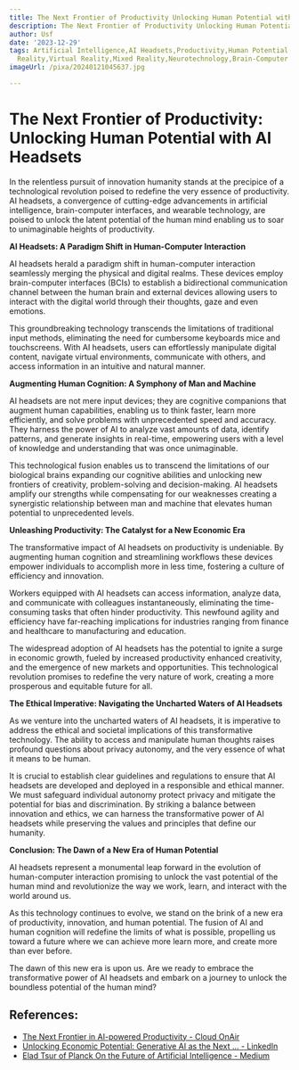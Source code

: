 ```yaml
---
title: The Next Frontier of Productivity Unlocking Human Potential with AI Headsets
description: The Next Frontier of Productivity Unlocking Human Potential with AI Headsets
author: Usf
date: '2023-12-29'
tags: Artificial Intelligence,AI Headsets,Productivity,Human Potential,Wearable Technology,Augmented
  Reality,Virtual Reality,Mixed Reality,Neurotechnology,Brain-Computer Interface,Neuroscience
imageUrl: /pixa/20240121045637.jpg

---
```

# The  Next Frontier of Productivity:  Unlocking Human Potential with  AI Headsets

In the relentless pursuit of innovation  humanity stands at  the precipice of a technological revolution poised to redefine the very essence of productivity. AI  headsets, a convergence of cutting-edge advancements in artificial  intelligence, brain-computer interfaces, and wearable technology, are poised  to unlock the latent potential of the human mind enabling  us to soar to unimaginable  heights of productivity.

**AI Headsets: A Paradigm  Shift  in Human-Computer Interaction**

AI headsets herald a paradigm shift in human-computer  interaction seamlessly merging  the physical and digital realms. These devices employ brain-computer interfaces (BCIs) to establish a bidirectional communication channel between the human brain and external devices allowing users  to interact with the digital world through their thoughts, gaze and even emotions.

This groundbreaking technology transcends the limitations of traditional input methods, eliminating the need for  cumbersome  keyboards mice and touchscreens. With AI headsets, users can effortlessly manipulate digital content, navigate virtual environments, communicate with others, and access information in an intuitive and  natural manner.

**Augmenting Human  Cognition: A Symphony of Man  and Machine**

AI headsets are not mere input devices; they are cognitive companions that augment human capabilities, enabling us to think faster, learn more efficiently, and solve problems with unprecedented speed and accuracy. They harness the power of AI to analyze vast amounts of data,  identify patterns, and generate insights in real-time, empowering users with a level of knowledge and understanding that was once unimaginable.

This technological fusion enables us  to transcend the limitations of our biological brains expanding our cognitive abilities and unlocking new frontiers of creativity, problem-solving  and decision-making. AI headsets amplify our strengths while compensating for our weaknesses creating a  synergistic relationship between man and machine that elevates human potential to unprecedented  levels.

**Unleashing Productivity: The Catalyst  for a New Economic  Era**

The transformative impact of  AI headsets on productivity is undeniable. By augmenting human cognition and streamlining workflows these  devices empower individuals to accomplish  more  in less time, fostering a culture of efficiency and  innovation.

Workers equipped with AI headsets can access information, analyze data, and communicate with colleagues instantaneously,  eliminating the time-consuming tasks that often hinder productivity. This newfound agility  and efficiency have far-reaching implications for industries ranging from finance and healthcare to manufacturing  and  education.

The widespread adoption of AI headsets has the  potential to ignite a surge in economic growth, fueled by  increased  productivity enhanced creativity, and the emergence of new markets  and opportunities. This technological revolution promises to redefine the very nature of work, creating a more prosperous and  equitable future for all.

**The Ethical  Imperative: Navigating the Uncharted Waters of AI  Headsets**

As  we  venture into the uncharted waters of AI headsets, it is imperative to address the ethical and societal  implications of this transformative technology. The ability to access and manipulate human thoughts raises profound  questions about privacy autonomy, and the very  essence of what it means to be human.

It is  crucial to establish  clear guidelines and regulations to ensure  that AI headsets are developed  and deployed in a responsible and ethical manner. We must safeguard individual  autonomy protect privacy and mitigate the potential for bias and discrimination. By striking a balance between innovation and  ethics, we can harness the transformative power of AI headsets while preserving the values and principles  that define our humanity.

**Conclusion: The Dawn of a New Era  of Human Potential**

AI headsets represent  a monumental leap forward in the evolution of human-computer interaction promising to unlock the  vast potential of the human mind and revolutionize the way we work, learn, and interact with the world around us.

As this technology continues to evolve, we stand on  the brink  of a new  era  of  productivity, innovation, and human potential.  The fusion of AI and human cognition will redefine the limits of what is possible, propelling us toward a future where we can achieve more learn  more, and create more than ever before.

The dawn of this new era is  upon us. Are we ready to embrace the transformative power of AI headsets and embark on a journey to unlock the boundless potential of the  human mind?

## References:
- [The Next Frontier in AI-powered Productivity - Cloud OnAir](https://cloudonair.withgoogle.com/events/the-next-frontier-ai-powered-productivity)
- [Unlocking Economic Potential: Generative AI as the Next ... - LinkedIn](https://www.linkedin.com/pulse/unlocking-economic-potential-generative-ai-next-frontier-xuan-ce-wang-kykvc?trk=public_post)
- [Elad Tsur of Planck On the Future of Artificial Intelligence - Medium](https://medium.com/authority-magazine/elad-tsur-of-planck-on-the-future-of-artificial-intelligence-31c823e7032b)
